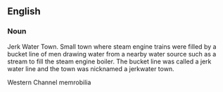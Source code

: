 ==English==

===Noun===
Jerk Water Town. Small town where steam engine trains were filled by a bucket line of men drawing water from a nearby water source such as a stream to fill the steam engine boiler. The bucket line was called a jerk water line and the town was nicknamed a jerkwater town.

Western Channel memrobilia